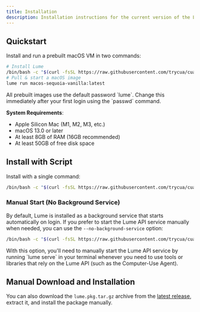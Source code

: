 ```yaml
---
title: Installation
description: Installation instructions for the current version of the Lume CLI.
---
```


## Quickstart

Install and run a prebuilt macOS VM in two commands:

```bash
# Install Lume
/bin/bash -c "$(curl -fsSL https://raw.githubusercontent.com/trycua/cua/main/libs/lume/scripts/install.sh)"
# Pull & start a macOS image
lume run macos-sequoia-vanilla:latest
```

<Callout title="Security Note">
All prebuilt images use the default password `lume`. Change this immediately after your first login using the `passwd` command.
</Callout>

**System Requirements**:
- Apple Silicon Mac (M1, M2, M3, etc.)
- macOS 13.0 or later
- At least 8GB of RAM (16GB recommended)
- At least 50GB of free disk space

## Install with Script

Install with a single command:

```bash
/bin/bash -c "$(curl -fsSL https://raw.githubusercontent.com/trycua/cua/main/libs/lume/scripts/install.sh)"
```

### Manual Start (No Background Service)
By default, Lume is installed as a background service that starts automatically on login. If you prefer to start the Lume API service manually when needed, you can use the `--no-background-service` option:

```bash
/bin/bash -c "$(curl -fsSL https://raw.githubusercontent.com/trycua/cua/main/libs/lume/scripts/install.sh) --no-background-service"
```

<Callout title="Note">
With this option, you'll need to manually start the Lume API service by running `lume serve` in your terminal whenever you need to use tools or libraries that rely on the Lume API (such as the Computer-Use Agent).
</Callout>

## Manual Download and Installation
You can also download the `lume.pkg.tar.gz` archive from the [latest release](https://github.com/trycua/cua/releases?q=lume&expanded=true), extract it, and install the package manually.